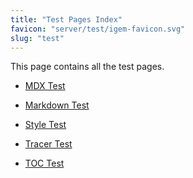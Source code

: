 ```yaml
---
title: "Test Pages Index"
favicon: "server/test/igem-favicon.svg"
slug: "test"
---
```


This page contains all the test pages.

- [MDX Test](mdx)

- [Markdown Test](markdown)

- [Style Test](style)

- [Tracer Test](tracer)

- [TOC Test](toc)

